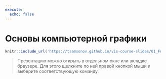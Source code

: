 ```yaml
---
execute:
  echo: false
---
```


# Основы компьютерной графики

```r
knitr::include_url('https://tsamsonov.github.io/vis-course-slides/01_Fundamentals.html#1', height = '500px')
```

> Презентацию можно открыть в отдельном окне или вкладке браузере. Для этого щелкните по ней правой кнопкой мыши и выберите соответствующую команду.